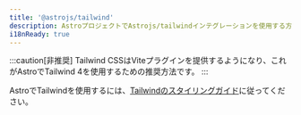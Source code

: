 ```yaml
---
title: '@astrojs/tailwind'
description: AstroプロジェクトでAstrojs/tailwindインテグレーションを使用する方法を学びます。
i18nReady: true
---
```


:::caution[非推奨]
Tailwind CSSはViteプラグインを提供するようになり、これがAstroでTailwind 4を使用するための推奨方法です。
:::

AstroでTailwindを使用するには、[Tailwindのスタイリングガイド](/ja/guides/styling/#tailwind)に従ってください。